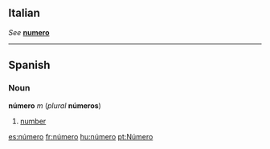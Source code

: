 ==Italian==
''See'' '''[[numero#Italian|numero]]'''

----
==Spanish==
===Noun===
'''número''' ''m'' (''plural'' '''números''')

#[[number]]

[[es:número]]
[[fr:número]]
[[hu:número]]
[[pt:Número]]